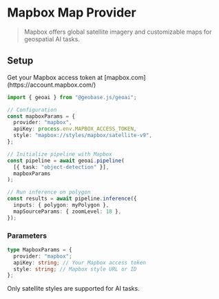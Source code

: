 
# Mapbox Map Provider

> Mapbox offers global satellite imagery and customizable maps for geospatial AI tasks.

## Setup

<Callout type="info" emoji="🔑">
  Get your Mapbox access token at [mapbox.com](https://account.mapbox.com/)
</Callout>

```typescript
import { geoai } from "@geobase.js/geoai";

// Configuration
const mapboxParams = {
  provider: "mapbox",
  apiKey: process.env.MAPBOX_ACCESS_TOKEN,
  style: "mapbox://styles/mapbox/satellite-v9",
};

// Initialize pipeline with Mapbox
const pipeline = await geoai.pipeline(
  [{ task: "object-detection" }],
  mapboxParams
);

// Run inference on polygon
const results = await pipeline.inference({
  inputs: { polygon: myPolygon },
  mapSourceParams: { zoomLevel: 18 },
});
```

### Parameters

```typescript
type MapboxParams = {
  provider: "mapbox";
  apiKey: string; // Your Mapbox access token
  style: string; // Mapbox style URL or ID
};
```

<Callout type="warning" emoji="🛰️">
  Only satellite styles are supported for AI tasks.
</Callout>
